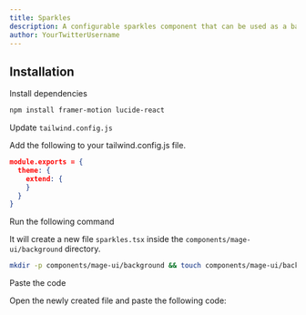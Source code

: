 ```yaml
---
title: Sparkles
description: A configurable sparkles component that can be used as a background or as a standalone component.
author: YourTwitterUsername
---
```


<ComponentPreview name="background-sparkles--docs" />

## Installation

<Steps>
<Step>Install dependencies</Step>

```bash
npm install framer-motion lucide-react
```

<Step>Update `tailwind.config.js`</Step>

Add the following to your tailwind.config.js file.

```json
module.exports = {
  theme: {
    extend: {
    }
  }
}
```

<Step>Run the following command</Step>

It will create a new file `sparkles.tsx` inside the `components/mage-ui/background` directory.

```bash 
mkdir -p components/mage-ui/background && touch components/mage-ui/background/sparkles.tsx
```

<Step>Paste the code</Step> 

Open the newly created file and paste the following code:

```jsx file=<rootDir>/mage-ui/background/sparkles.tsx

```
</Steps>


